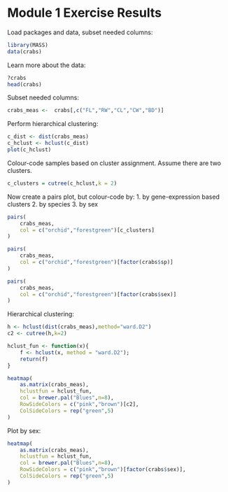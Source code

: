 # Module 1 Exercise Results {-}

Load packages and data, subset needed columns:
```r
library(MASS)
data(crabs)
```

Learn more about the data:
```r
?crabs
head(crabs)
```

Subset needed columns:
```r
crabs_meas <-  crabs[,c("FL","RW","CL","CW","BD")]
```

Perform hierarchical clustering:

```r
c_dist <- dist(crabs_meas)
c_hclust <- hclust(c_dist)
plot(c_hclust)
```

Colour-code samples based on cluster assignment. Assume there are two clusters.

```r
c_clusters = cutree(c_hclust,k = 2)
```

Now create a pairs plot, but colour-code by: 
1. by gene-expression based clusters
2. by species
3. by sex

```r
pairs(
    crabs_meas, 
    col = c("orchid","forestgreen")[c_clusters]
)

pairs(
    crabs_meas, 
    col = c("orchid","forestgreen")[factor(crabs$sp)]
)

pairs(
    crabs_meas, 
    col = c("orchid","forestgreen")[factor(crabs$sex)]
)
```

Hierarchical clustering:
```r
h <- hclust(dist(crabs_meas),method="ward.D2")
c2 <- cutree(h,k=2)

hclust_fun <- function(x){
    f <- hclust(x, method = "ward.D2");
    return(f)
}

heatmap(
    as.matrix(crabs_meas),
    hclustfun = hclust_fun,
    col = brewer.pal("Blues",n=8),
    RowSideColors = c("pink","brown")[c2], 
    ColSideColors = rep("green",5)
)
```

Plot by sex:
```r
heatmap(
    as.matrix(crabs_meas),
    hclustfun = hclust_fun,
    col = brewer.pal("Blues",n=8),
    RowSideColors = c("pink","brown")[factor(crabs$sex)], 
    ColSideColors = rep("green",5)
)
```


